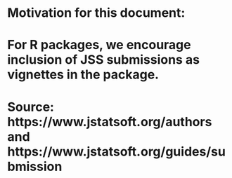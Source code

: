 

# Motivation for this document:
# For R packages, we encourage inclusion of JSS submissions as vignettes in the package.
# Source: https://www.jstatsoft.org/authors and https://www.jstatsoft.org/guides/submission
